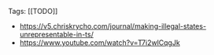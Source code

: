Tags: [[TODO]]

- https://v5.chriskrycho.com/journal/making-illegal-states-unrepresentable-in-ts/
- https://www.youtube.com/watch?v=T7i2wlCqgJk
